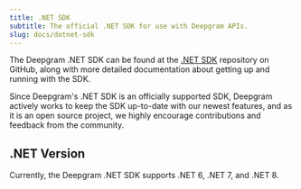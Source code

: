 ```yaml
---
title: .NET SDK
subtitle: The official .NET SDK for use with Deepgram APIs.
slug: docs/dotnet-sdk
---
```



The Deepgram .NET SDK can be found at the [.NET SDK](https://github.com/deepgram-devs/deepgram-dotnet-sdk) repository on GitHub, along with more detailed documentation about getting up and running with the SDK.

Since Deepgram's .NET SDK is an officially supported SDK, Deepgram actively works to keep the SDK up-to-date with our newest features, and as it is an open source project, we highly encourage contributions and feedback from the community.

<Info>
  <h2> .NET Version </h2>
  Currently, the Deepgram .NET SDK supports .NET 6, .NET 7, and .NET 8.
</Info>
